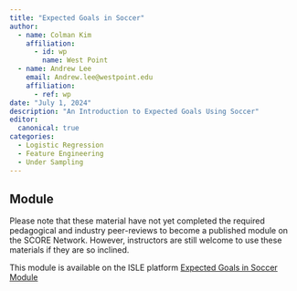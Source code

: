 ```yaml
---
title: "Expected Goals in Soccer"
author:
  - name: Colman Kim
    affiliation:
      - id: wp
        name: West Point
  - name: Andrew Lee
    email: Andrew.lee@westpoint.edu
    affiliation:
      - ref: wp
date: "July 1, 2024"
description: "An Introduction to Expected Goals Using Soccer"
editor: 
  canonical: true
categories:
  - Logistic Regression 
  - Feature Engineering
  - Under Sampling
---
```


## Module

Please note that these material have not yet completed the required pedagogical and industry peer-reviews to become a published module on the SCORE Network. However, instructors are still welcome to use these materials if they are so inclined.


This module is available on the ISLE platform [Expected Goals in Soccer Module](https://isle.stat.cmu.edu/SCORE/Soccer_Expected_Goals/)

<!-- ### Introduction -->

<!-- #### The NBA Draft -->

<!-- Each year, the National Basketball Association (NBA) holds a [draft](https://www.bbc.co.uk/newsround/65997816){target="_blank"}, where prospective basketball players are able to be chosen to join one of the 30 professional teams across the United States and Canada. -->

<!-- In order to be eligible for the draft, a player must be at least 19 years old and out of high school for at least one year. Prior to 2006, this rule was not in effect, and players could be drafted during/right out of high school. -->

<!-- The draft is comprised of 60 players and takes place over two rounds of 30 selections. Teams pick players in an order based on performance from the previous season, with teams that performed poorly getting earlier picks in order to create a seemingly more level playing field. It's important to note that there weren't always 30 players selected in each round, the number made its way up to 30 as more teams were added into the NBA. -->

<!-- #### Playing Basketball -->

<!-- The goal in basketball is to score as many points as possible by throwing the ball through the other team's hoop. -->

<!-- In the middle of [the court](https://en.wikipedia.org/wiki/Basketball_court){target="_blank"} there is a half-court line that divides the two sides. On both sides, surrounding the hoops, there is an arch called the three-point line. Within the three-point line stands the free-throw line, where a player would shoot from should there be a foul called. -->

<!-- **Scoring** -->

<!-- Players can shoot towards the hoop from any point on the court. A different number of points is awarded based on where the player is standing when they release the ball. The three shots are explained below. -->

<!-- -   Field Goal: Worth 2 points, scored by shooting within the three point line -->
<!-- -   Three Pointer: Worth 3 points, scored by shooting outside the three point line. -->
<!-- -   Free Throw: Worth one point, taken from the free throw line after a foul. -->

<!-- A rebound is when a player from the team that is on defense obtains the ball after the other team takes a shot attempt at the hoop. At the end of the game, which is played in four twelve-minute quarters, the team with the most points wins. -->

<!-- ::: {.callout-note collapse="true" title="Learning Objectives" appearance="minimal"} -->
<!-- By the end of this activity, you will: -->

<!-- 1.  Further understand the different components of a one-way ANOVA test and how to solve for them. -->

<!-- 2.  Be able to explain the significance of the F-statistic and the implications it has on the result of the ANOVA test -->

<!-- 3.  Become proficient in ability to interpret the results of an ANOVA test in context and apply it to real world examples. -->
<!-- ::: -->

<!-- ::: {.callout-note collapse="true" title="Methods" appearance="minimal"} -->
<!-- Students should have prior knowledge of conducting one-way analysis of variance tests and the implications. Students should be able to explain the different components of an ANOVA table as well as familiarity with the formulas necessary to complete the table. -->
<!-- ::: -->

<!-- ::: {.callout-note collapse="true" title="Technology Requirements" appearance="minimal"} -->
<!-- No explicit technology is necessary, although a calculator is recommended. -->
<!-- ::: -->

<!-- ### Data -->

<!-- The `nba_draft` data set includes data from players that were selected in the NBA drafts between the years 1990-2021. Each row represents a different player and statistics from their respective careers in the NBA, some of which are still ongoing. -->

<!-- <details> -->

<!-- <summary><b>Variable Descriptions</b></summary> -->

<!-- | Variable          | Description                                                                                                          | -->
<!-- |-------------------|----------------------------------------------------------------------------------------------------------------------| -->
<!-- | draft_pick        | The pick number a player was selected in the NBA draft                                                               | -->
<!-- | team              | The NBA team that drafted the player                                                                                 | -->
<!-- | player_name       | The name of the player selected                                                                                      | -->
<!-- | college           | The college the player attended (NA for those drafted out of high school, G-League team for international prospects) | -->
<!-- | years_played      | Number of years spent in the NBA                                                                                     | -->
<!-- | games_played      | Games played in the NBA                                                                                              | -->
<!-- | total_mins_played | Total minutes played in the NBA                                                                                      | -->
<!-- | total_pts         | Total points scored in the NBA                                                                                       | -->
<!-- | total_rebounds    | Total rebounds grabbed in the NBA                                                                                    | -->
<!-- | total_assists     | Total assists recorded in the NBA                                                                                    | -->
<!-- | fg_percent        | The percent of field goal shots made by the player in the NBA                                                        | -->
<!-- | three_pt_percent  | The percent of three-point shots made by the player in the NBA                                                       | -->
<!-- | ft_percent        | The percent of free throws made by the player in the NBA                                                             | -->
<!-- | draft_year        | Year the player was drafted                                                                                          | -->
<!-- | mins_per_game     | Average number of minutes played per game for career in the NBA                                                      | -->
<!-- | pts_per_game      | Average number of points scored per game for career in the NBA                                                       | -->
<!-- | rebounds_per_game | Average number of rebounds per game for career in the NBA                                                            | -->
<!-- | assists_per_game  | Average number of assists per game for career in the NBA                                                             | -->
<!-- | round_picked      | Indicates the round the player was selected (either round 1 or round 2)                                              | -->
<!-- | pick_in_round     | Indicates the order in which players were selected in that round                                                     | -->

<!-- </details> -->

<!-- Download [nba_draft.csv](nba_draft.csv){target="_blank"} -->

<!-- #### Data Source -->

<!-- This data is sourced from [Kaggle](https://www.kaggle.com/datasets/benwieland/nba-draft-data){target="_blank"}, and contains statistics from players selected in the NBA draft, as well as further on in their careers. -->

<!-- ### Materials -->

<!-- [Class handout](nba_draft_worksheet_word.docx) -->

<!-- [Class handout - with solutions](nba_draft_worksheet_word_SOLUTIONS.docx) -->

<!-- ::: {.callout-note collapse="true" title="Conclusion" appearance="minimal"} -->
<!-- Upon conclusion of this module, students will discover that there does seem to be a significant difference between the average number of minutes played based on which group a player was selected in the NBA draft. This learning module offers a valuable opportunity to explore each component of a one-way ANOVA test and how they affect the overall result. -->

